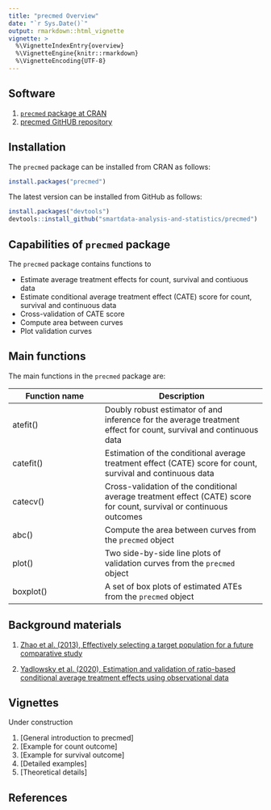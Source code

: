 ```yaml
---
title: "precmed Overview"
date: "`r Sys.Date()`"
output: rmarkdown::html_vignette
vignette: >
  %\VignetteIndexEntry{overview}
  %\VignetteEngine{knitr::rmarkdown}
  %\VignetteEncoding{UTF-8}
---
```



## Software

1. [`precmed` package at CRAN](https://cran.r-project.org/package=precmed)
2. [precmed GitHUB repository](https://github.com/smartdata-analysis-and-statistics/precmed)

## Installation

The `precmed` package can be installed from CRAN as follows:

```r
install.packages("precmed")
```

The latest version can be installed from GitHub as follows: 

```r
install.packages("devtools")
devtools::install_github("smartdata-analysis-and-statistics/precmed")
```

## Capabilities of `precmed` package

The `precmed` package contains functions to

- Estimate average treatment effects for count, survival and contiuous data
- Estimate conditional average treatment effect (CATE) score for count, survival and continuous data
- Cross-validation of CATE score
- Compute area between curves
- Plot validation curves


## Main functions

The main functions in the `precmed` package are:

Function name      | Description
-------------------|---------------------------------
atefit()           | Doubly robust estimator of and inference for the average treatment effect for count, survival and continuous data
catefit()          | Estimation of the conditional average treatment effect (CATE) score for count, survival and continuous data
catecv()           | Cross-validation of the conditional average treatment effect (CATE) score for count, survival or continuous outcomes
abc()              | Compute the area between curves from the `precmed` object
plot()             | Two side-by-side line plots of validation curves from the `precmed` object
boxplot()          | A set of box plots of estimated ATEs from the `precmed` object

## Background materials

1. [Zhao et al. (2013), Effectively selecting a target population for a future comparative study](https://doi.org/10.1080/01621459.2013.770705)

2. [Yadlowsky et al. (2020), Estimation and validation of ratio-based conditional average treatment effects using observational data](https://doi.org/10.1080/01621459.2020.1772080)


## Vignettes

Under construction

1. [General introduction to precmed]
2. [Example for count outcome]
3. [Example for survival outcome]
4. [Detailed examples]
5. [Theoretical details]


## References
